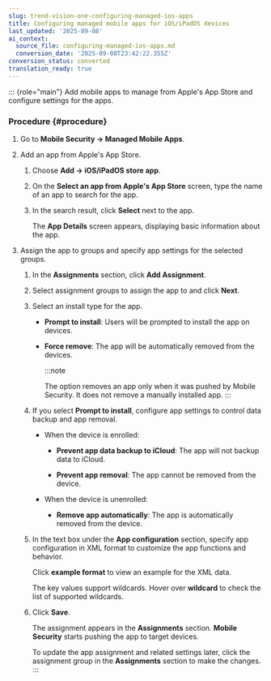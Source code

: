 ```yaml
---
slug: trend-vision-one-configuring-managed-ios-apps
title: Configuring managed mobile apps for iOS/iPadOS devices
last_updated: '2025-09-08'
ai_context:
  source_file: configuring-managed-ios-apps.md
  conversion_date: '2025-09-08T23:42:22.355Z'
conversion_status: converted
translation_ready: true
---
```


::: {role="main"}
Add mobile apps to manage from Apple's App Store and configure settings for the apps.

### Procedure {#procedure}

1.  Go to **Mobile Security → Managed Mobile Apps**.

2.  Add an app from Apple's App Store.

    1.  Choose **Add → iOS/iPadOS store app**.

    2.  On the **Select an app from Apple's App Store** screen, type the name of an app to search for the app.

    3.  In the search result, click **Select** next to the app.

        The **App Details** screen appears, displaying basic information about the app.

3.  Assign the app to groups and specify app settings for the selected groups.

    1.  In the **Assignments** section, click **Add Assignment**.

    2.  Select assignment groups to assign the app to and click **Next**.

    3.  Select an install type for the app.

        - **Prompt to install**: Users will be prompted to install the app on devices.

        - **Force remove**: The app will be automatically removed from the devices.

          :::note

          The option removes an app only when it was pushed by Mobile Security. It does not remove a manually installed app.
          :::

    4.  If you select **Prompt to install**, configure app settings to control data backup and app removal.

        - When the device is enrolled:

          - **Prevent app data backup to iCloud**: The app will not backup data to iCloud.

          - **Prevent app removal**: The app cannot be removed from the device.

        - When the device is unenrolled:

          - **Remove app automatically**: The app is automatically removed from the device.

    5.  In the text box under the **App configuration** section, specify app configuration in XML format to customize the app functions and behavior.

        Click **example format** to view an example for the XML data.

        The key values support wildcards. Hover over **wildcard** to check the list of supported wildcards.

    6.  Click **Save**.

        The assignment appears in the **Assignments** section. **Mobile Security** starts pushing the app to target devices.

        To update the app assignment and related settings later, click the assignment group in the **Assignments** section to make the changes.
:::
